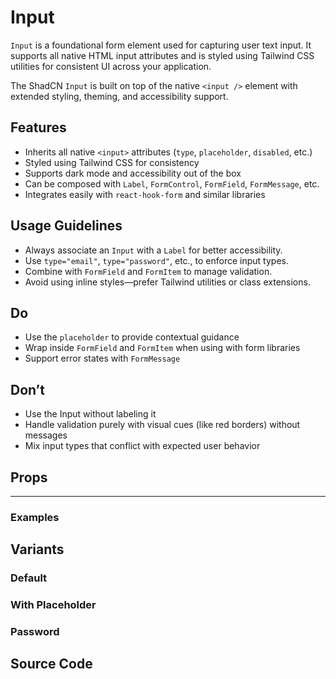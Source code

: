 
<Meta of={InputStories} />

# Input

`Input` is a foundational form element used for capturing user text input. It supports all native HTML input attributes and is styled using Tailwind CSS utilities for consistent UI across your application.

The ShadCN `Input` is built on top of the native `<input />` element with extended styling, theming, and accessibility support.

## Features

- Inherits all native `<input>` attributes (`type`, `placeholder`, `disabled`, etc.)
- Styled using Tailwind CSS for consistency
- Supports dark mode and accessibility out of the box
- Can be composed with `Label`, `FormControl`, `FormField`, `FormMessage`, etc.
- Integrates easily with `react-hook-form` and similar libraries

## Usage Guidelines

- Always associate an `Input` with a `Label` for better accessibility.
- Use `type="email"`, `type="password"`, etc., to enforce input types.
- Combine with `FormField` and `FormItem` to manage validation.
- Avoid using inline styles—prefer Tailwind utilities or class extensions.

## Do

- Use the `placeholder` to provide contextual guidance
- Wrap inside `FormField` and `FormItem` when using with form libraries
- Support error states with `FormMessage`

## Don’t

- Use the Input without labeling it
- Handle validation purely with visual cues (like red borders) without messages
- Mix input types that conflict with expected user behavior

## Props

<Controls of={InputStories.Default} />

---

### Examples

## Variants

### Default

<Canvas of={InputStories.Default} />

### With Placeholder

<Canvas of={InputStories.WithPlaceholder} />

### Password

<Canvas of={InputStories.Password} />



## Source Code

<Source of={InputStories.Default} language="tsx" />
